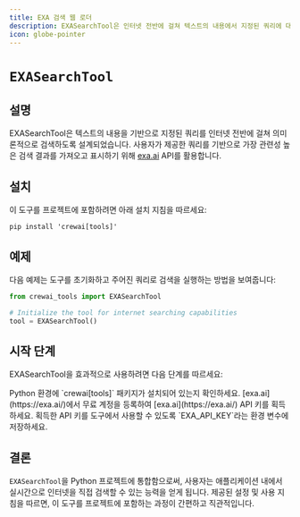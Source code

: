 ```yaml
---
title: EXA 검색 웹 로더
description: EXASearchTool은 인터넷 전반에 걸쳐 텍스트의 내용에서 지정된 쿼리에 대한 시맨틱 검색을 수행하도록 설계되었습니다.
icon: globe-pointer
---
```


# `EXASearchTool`

## 설명

EXASearchTool은 텍스트의 내용을 기반으로 지정된 쿼리를 인터넷 전반에 걸쳐 의미론적으로 검색하도록 설계되었습니다.
사용자가 제공한 쿼리를 기반으로 가장 관련성 높은 검색 결과를 가져오고 표시하기 위해 [exa.ai](https://exa.ai/) API를 활용합니다.

## 설치

이 도구를 프로젝트에 포함하려면 아래 설치 지침을 따르세요:

```shell
pip install 'crewai[tools]'
```

## 예제

다음 예제는 도구를 초기화하고 주어진 쿼리로 검색을 실행하는 방법을 보여줍니다:

```python Code
from crewai_tools import EXASearchTool

# Initialize the tool for internet searching capabilities
tool = EXASearchTool()
```

## 시작 단계

EXASearchTool을 효과적으로 사용하려면 다음 단계를 따르세요:

<Steps>
    <Step title="패키지 설치">
        Python 환경에 `crewai[tools]` 패키지가 설치되어 있는지 확인하세요.
    </Step>
    <Step title="API 키 획득">
        [exa.ai](https://exa.ai/)에서 무료 계정을 등록하여 [exa.ai](https://exa.ai/) API 키를 획득하세요.
    </Step>
    <Step title="환경 설정">
        획득한 API 키를 도구에서 사용할 수 있도록 `EXA_API_KEY`라는 환경 변수에 저장하세요.
    </Step>
</Steps>

## 결론

`EXASearchTool`을 Python 프로젝트에 통합함으로써, 사용자는 애플리케이션 내에서 실시간으로 인터넷을 직접 검색할 수 있는 능력을 얻게 됩니다.
제공된 설정 및 사용 지침을 따르면, 이 도구를 프로젝트에 포함하는 과정이 간편하고 직관적입니다.
